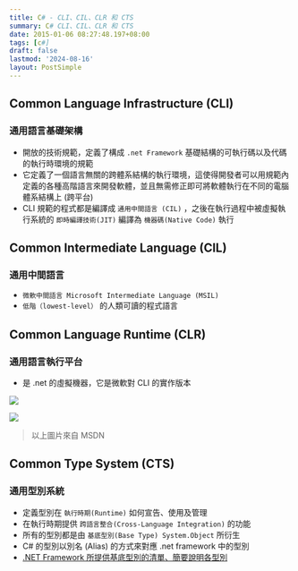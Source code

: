 ```yaml
---
title: C# - CLI、CIL、CLR 和 CTS
summary: C# CLI、CIL、CLR 和 CTS
date: 2015-01-06 08:27:48.197+08:00
tags: [c#]
draft: false
lastmod: '2024-08-16'
layout: PostSimple
---
```


## Common Language Infrastructure (CLI)

### 通用語言基礎架構

- 開放的技術規範，定義了構成 `.net Framework` 基礎結構的可執行碼以及代碼的執行時環境的規範
- 它定義了一個語言無關的跨體系結構的執行環境，這使得開發者可以用規範內定義的各種高階語言來開發軟體，並且無需修正即可將軟體執行在不同的電腦體系結構上 (跨平台)
- CLI 規範的程式都是編譯成 `通用中間語言 (CIL)` ，之後在執行過程中被虛擬執行系統的 `即時編譯技術(JIT)` 編譯為 `機器碼(Native Code)` 執行

## Common Intermediate Language (CIL)

### 通用中間語言

- `微軟中間語言 Microsoft Intermediate Language (MSIL)`
- `低階（lowest-level）` 的人類可讀的程式語言

## Common Language Runtime (CLR)

### 通用語言執行平台

- 是 .net 的虛擬機器，它是微軟對 CLI 的實作版本

![](https://image.cashwu.com/404.webp)

![](https://image.cashwu.com/404.webp)

> 以上圖片來自 MSDN

## Common Type System (CTS)

### 通用型別系統

- 定義型別在 `執行時期(Runtime)` 如何宣告、使用及管理
- 在執行時期提供 `跨語言整合(Cross-Language Integration)` 的功能
- 所有的型別都是由 `基底型別(Base Type) System.Object` 所衍生
- C# 的型別以別名 (Alias) 的方式來對應 .net framework 中的型別
- [.NET Framework 所提供基底型別的清單、簡要說明各型別](http://msdn.microsoft.com/zh-tw/library/hfa3fa08.aspx)
